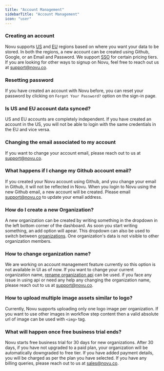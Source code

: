 ```yaml
---
title: "Account Management"
sidebarTitle: "Account Management"
icon: "user"
---
```



### Creating an account

Novu supports [US](https://web.novu.co/auth/signup?utm_campaign=docs-gs-help-account-mgmt) and [EU](https://eu.web.novu.co/auth/signup?utm_campaign=docs-gs-help-account-mgmt) regions based on where you want your data to be stored. In both the regions, a new account can be created using Github, Google, or an Email and Password. We support [SSO](/account/sso) for certain pricing tiers. If you are looking for other ways to signup on Novu, feel free to reach out us at support@novu.co.

### Resetting password
If you have created an account with Novu before, you can reset your password by clicking on `Forgot Your Password?` option on the sign-in page.

### Is US and EU account data synced?
US and EU accounts are completely independent. If you have created an account in the US, you will not be able to login with the same credentials in the EU and vice versa.

### Changing the email associated to my account
If you want to change your account email, please reach out to us at support@novu.co.

### What happens if I change my Github account email?
If you created your Novu account using Github, and you change your email in Github, it will not be reflected in Novu. When you login to Novu using the new Github email, a new account will be created. Please email support@novu.co to update your email address.

### How do I create a new Organization?
A new organization can be created by writing something in the dropdown in the left bottom corner of the dashboard. As soon you start writing something, an add option will apear. This dropdown can also be used to switch between [organizations](/getting-started/concepts#organization). One organization's data is not visible to other organization members.

### How to change organization name?
We are working on account management feature currently so this option is not available in UI as of now. If you want to change your current organization name, [rename organization api](/api-reference/organizations/rename-organization) can be used. if you face any issue in using api or need any help any changing the organization name, please reach out to us at support@novu.co.

### How to upload multiple image assets similar to logo?
Currently, Novu supports uploading only one logo image per organization. If you want to use other images in workflow step content then a valid absolute url of image can be used with `<img>` tag.

### What will happen once free business trial ends?
Novu starts free business trial for 30 days for new organizations. After 30 days, if you have not upgraded to a paid plan, your organization will be automatically downgraded to free tier. If you have added payment details, you will be charged as per the plan you have selected. If you have any billing queries, please reach out to us at sales@novu.co.

<ContactSupportSnippet />